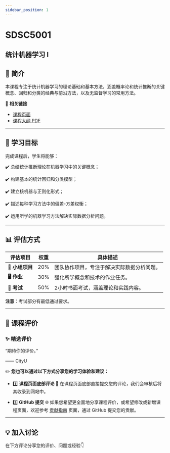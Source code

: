 ```yaml
---
sidebar_position: 1
---
```


# SDSC5001
## 统计机器学习 I

## **📘 简介**
本课程专注于统计机器学习的理论基础和基本方法，涵盖概率论和统计推断的关键概念、回归和分类的经典与前沿方法，以及无监督学习的常用方法。

🔗 **相关链接**
- [课程页面](https://www.cityu.edu.hk/catalogue/pg/202425/course/SDSC5001.htm)
- [课程大纲 PDF](https://www.cityu.edu.hk/catalogue/pg/202425/course/SDSC5001.pdf)

---

## **🎯 学习目标**

完成课程后，学生将能够：

✔️ 总结统计推断理论在机器学习中的关键概念；

✔️ 构建基本的统计回归和分类模型；

✔️ 建立核机器与正则化形式；

✔️ 描述每种学习方法中的偏差-方差权衡；

✔️ 运用所学的机器学习方法解决实际数据分析问题。

---

## **📊 评估方式**

| **评估项目**          | **权重** | **具体描述**                                                                                       |
|----------------------|---------|---------------------------------------------------------------------------------------------------|
| **📝 小组项目**        | 20%     | 团队协作项目，专注于解决实际数据分析问题。                                                        |
| **🖥️ 作业**           | 30%     | 强化所学概念和技术的作业任务。                                                                    |
| **📄 考试**            | 50%     | 2小时书面考试，涵盖理论和实践内容。                                                               |

**注意**：考试部分有最低通过要求。

---

## **💬 课程评价**

### ✨ **精选评价**
<div className={commentStyles.commentBox}>
    <p className={commentStyles.commentText}>
        “期待你的评价。”
    </p>
    <p className={commentStyles.commentAuthor}>—— CityU</p>
</div>

✏️ **您也可以通过以下方式分享您的学习体验和建议：**

- 1️⃣ **课程页面底部评论**
💬 在课程页面底部直接提交您的评论，我们会审核后将其收录到网站中。

- 2️⃣ **GitHub 提交**
🌐 如果您希望更全面地分享课程评价，或希望修改或新增课程页面，欢迎参考 [贡献指南](/contributing) 页面，通过 GitHub 提交您的贡献。



---


## **💡 加入讨论**

在下方评论分享您的评价、问题或经验👇
<Utterances />